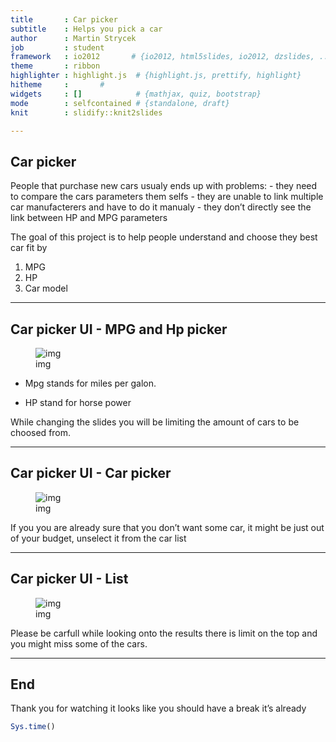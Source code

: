 ```yaml
---
title       : Car picker
subtitle    : Helps you pick a car
author      : Martin Strycek
job         : student
framework   : io2012       # {io2012, html5slides, io2012, dzslides, ...}
theme       : ribbon
highlighter : highlight.js  # {highlight.js, prettify, highlight}
hitheme     :       # 
widgets     : []            # {mathjax, quiz, bootstrap}
mode        : selfcontained # {standalone, draft}
knit        : slidify::knit2slides

--- 
```


## Car picker

People that purchase new cars usualy ends up with problems:
- they need to compare the cars parameters them selfs
- they are unable to link multiple car manufacterers and have to do it manualy
- they don't directly see the link between HP and MPG parameters

The goal of this project is to help people understand and choose they best car fit by 

1. MPG
2. HP
3. Car model

--- 

## Car picker UI - MPG and Hp picker

![img](assets/img/2.png)

- Mpg stands for miles per galon.

- HP stand for horse power 

While changing the slides you will be limiting the amount of cars to be choosed from.


---

## Car picker UI - Car picker

![img](assets/img/3.png)

If you you are already sure that you don't want some car, it might be just out of your budget, unselect it from the car list

---

## Car picker UI - List

![img](assets/img/4.png)

Please be carfull while looking onto the results there is limit on the top and you might miss some of the cars.

---

## End 

Thank you for watching it looks like you should have a break it's already

```r
Sys.time()
```

